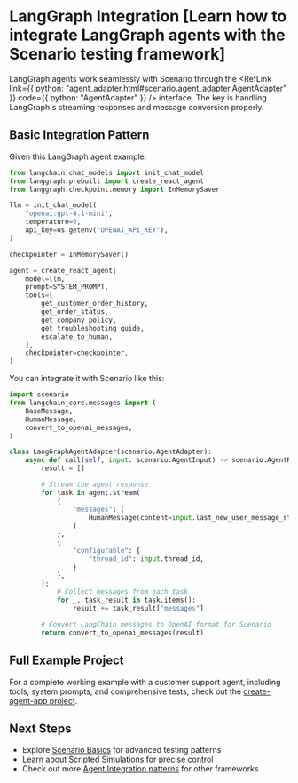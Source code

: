 
# LangGraph Integration [Learn how to integrate LangGraph agents with the Scenario testing framework]

LangGraph agents work seamlessly with Scenario through the <RefLink link={{ python: "agent_adapter.html#scenario.agent_adapter.AgentAdapter" }} code={{ python: "AgentAdapter" }} /> interface. The key is handling LangGraph's streaming responses and message conversion properly.

## Basic Integration Pattern

Given this LangGraph agent example:

```python
from langchain.chat_models import init_chat_model
from langgraph.prebuilt import create_react_agent
from langgraph.checkpoint.memory import InMemorySaver

llm = init_chat_model(
    "openai:gpt-4.1-mini",
    temperature=0,
    api_key=os.getenv("OPENAI_API_KEY"),
)

checkpointer = InMemorySaver()

agent = create_react_agent(
    model=llm,
    prompt=SYSTEM_PROMPT,
    tools=[
        get_customer_order_history,
        get_order_status,
        get_company_policy,
        get_troubleshooting_guide,
        escalate_to_human,
    ],
    checkpointer=checkpointer,
)
```

You can integrate it with Scenario like this:

```python
import scenario
from langchain_core.messages import (
    BaseMessage,
    HumanMessage,
    convert_to_openai_messages,
)

class LangGraphAgentAdapter(scenario.AgentAdapter):
    async def call(self, input: scenario.AgentInput) -> scenario.AgentReturnTypes:
        result = []

        # Stream the agent response
        for task in agent.stream(
            {
                "messages": [
                    HumanMessage(content=input.last_new_user_message_str()),
                ]
            },
            {
                "configurable": {
                    "thread_id": input.thread_id,
                }
            },
        ):
            # Collect messages from each task
            for _, task_result in task.items():
                result += task_result["messages"]

        # Convert LangChain messages to OpenAI format for Scenario
        return convert_to_openai_messages(result)
```

## Full Example Project

For a complete working example with a customer support agent, including tools, system prompts, and comprehensive tests, check out the [create-agent-app project](https://github.com/langwatch/create-agent-app/blob/main/langgraph_highlevel_api_example/tests/test_customer_support_agent.py).

## Next Steps

- Explore [Scenario Basics](/basics/concepts) for advanced testing patterns
- Learn about [Scripted Simulations](/basics/scripted-simulations) for precise control
- Check out more [Agent Integration patterns](/agent-integration) for other frameworks